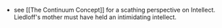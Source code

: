 - see [[The Continuum Concept]] for a scathing perspective on Intellect. Liedloff's mother must have held an intimidating intellect.
